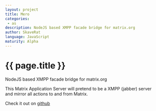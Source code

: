 ```yaml
---
layout: project
title: Mero
categories: 
 - as
description: NodeJS based XMPP facade bridge for matrix.org
author: SkaveRat
language: JavaScript
maturity: Alpha
---
```


# {{ page.title }}
NodeJS based XMPP facade bridge for matrix.org

This Matrix Application Server will pretend to be a XMPP (jabber) server and mirror all actions to and from Matrix.

Check it out on [github](https://github.com/SkaveRat/mero)
